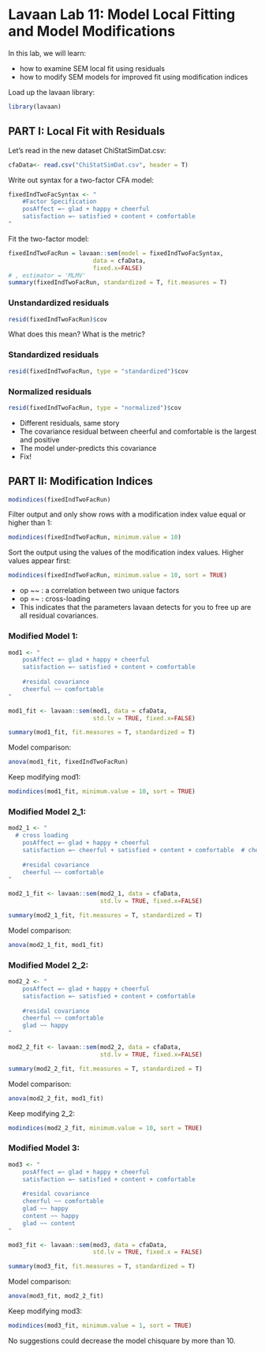 # Lavaan Lab 11: Model Local Fitting and Model Modifications


In this lab, we will learn: 

+ how to examine SEM local fit using residuals 
+ how to modify SEM models for improved fit using modification indices

Load up the lavaan library:

```r
library(lavaan)
```

<!------------------------------>
## PART I: Local Fit with Residuals
<!------------------------------>

Let's read in the new dataset ChiStatSimDat.csv: 

```r
cfaData<- read.csv("ChiStatSimDat.csv", header = T)
```

Write out syntax for a two-factor CFA model: 

```r
fixedIndTwoFacSyntax <- "
	#Factor Specification	
	posAffect =~ glad + happy + cheerful 
	satisfaction =~ satisfied + content + comfortable
"
```

Fit the two-factor model:

```r
fixedIndTwoFacRun = lavaan::sem(model = fixedIndTwoFacSyntax, 
                        data = cfaData, 
                        fixed.x=FALSE)
# , estimator = 'MLMV'
summary(fixedIndTwoFacRun, standardized = T, fit.measures = T)

```

### Unstandardized residuals

```r
resid(fixedIndTwoFacRun)$cov
```

What does this mean? What is the metric?

### Standardized residuals

```r
resid(fixedIndTwoFacRun, type = "standardized")$cov
```

### Normalized residuals

```r
resid(fixedIndTwoFacRun, type = "normalized")$cov
```

+ Different residuals, same story
+ The covariance residual between cheerful and comfortable is the largest and positive
+ The model under-predicts this covariance
+ Fix!


<!------------------------------>
## PART II: Modification Indices
<!------------------------------>

```r
modindices(fixedIndTwoFacRun)
```

Filter output and only show rows with a modification index value equal or higher than 1:

```r
modindices(fixedIndTwoFacRun, minimum.value = 10)
```

Sort the output using the values of the modification index values. Higher values appear first: 
```r
modindices(fixedIndTwoFacRun, minimum.value = 10, sort = TRUE)
```

+ op ~~ : a correlation between two unique factors 
+ op =~ : cross-loading
+ This indicates that the parameters lavaan detects for you to free up are all residual covariances.

### Modified Model 1:

```r
mod1 <- "
	posAffect =~ glad + happy + cheerful 
	satisfaction =~ satisfied + content + comfortable  
	
	#residal covariance
	cheerful ~~ comfortable
"
```

```r
mod1_fit <- lavaan::sem(mod1, data = cfaData, 
                        std.lv = TRUE, fixed.x=FALSE)

summary(mod1_fit, fit.measures = T, standardized = T)
```

Model comparison: 

```r
anova(mod1_fit, fixedIndTwoFacRun)
```

Keep modifying mod1:

```r
modindices(mod1_fit, minimum.value = 10, sort = TRUE)
```


### Modified Model 2_1:

```r
mod2_1 <- "
  # cross loading
	posAffect =~ glad + happy + cheerful 
	satisfaction =~ cheerful + satisfied + content + comfortable  # cheerful also loads on satisfaction
	
	#residal covariance
	cheerful ~~ comfortable
"
```

```r
mod2_1_fit <- lavaan::sem(mod2_1, data = cfaData, 
                          std.lv = TRUE, fixed.x=FALSE)

summary(mod2_1_fit, fit.measures = T, standardized = T)
```

Model comparison: 

```r
anova(mod2_1_fit, mod1_fit)
```


### Modified Model 2_2:

```r
mod2_2 <- "
	posAffect =~ glad + happy + cheerful 
	satisfaction =~ satisfied + content + comfortable 
	
	#residal covariance
	cheerful ~~ comfortable
	glad ~~ happy
"
```

```r
mod2_2_fit <- lavaan::sem(mod2_2, data = cfaData, 
                          std.lv = TRUE, fixed.x=FALSE)

summary(mod2_2_fit, fit.measures = T, standardized = T)
```

Model comparison: 

```r
anova(mod2_2_fit, mod1_fit)
```

Keep modifying 2_2:

```r
modindices(mod2_2_fit, minimum.value = 10, sort = TRUE)
```



### Modified Model 3:

```r
mod3 <- "
	posAffect =~ glad + happy + cheerful 
	satisfaction =~ satisfied + content + comfortable 
	
	#residal covariance
	cheerful ~~ comfortable
	glad ~~ happy
	content ~~ happy
	glad ~~ content
"
```

```r
mod3_fit <- lavaan::sem(mod3, data = cfaData, 
                        std.lv = TRUE, fixed.x = FALSE)

summary(mod3_fit, fit.measures = T, standardized = T)
```

Model comparison: 

```r
anova(mod3_fit, mod2_2_fit)
```

Keep modifying mod3:

```r
modindices(mod3_fit, minimum.value = 1, sort = TRUE)
```

No suggestions could decrease the model chisquare by more than 10. 